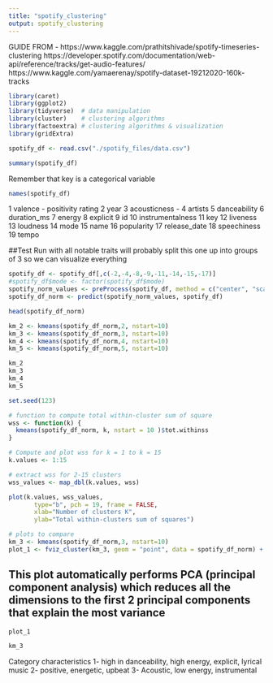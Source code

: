 ```yaml
---
title: "spotify_clustering"
output: spotify_clustering
---
```

GUIDE FROM - https://www.kaggle.com/prathitshivade/spotify-timeseries-clustering
https://developer.spotify.com/documentation/web-api/reference/tracks/get-audio-features/
https://www.kaggle.com/yamaerenay/spotify-dataset-19212020-160k-tracks
```r
library(caret)
library(ggplot2)
library(tidyverse)  # data manipulation
library(cluster)    # clustering algorithms
library(factoextra) # clustering algorithms & visualization
library(gridExtra)
```

```r
spotify_df <- read.csv("./spotify_files/data.csv")
```

```r
summary(spotify_df)

```


Remember that key is a categorical variable
```r
names(spotify_df)
```
1 valence - positivity rating
2 year
3 acousticness - 
4 artists
5 danceability
6 duration_ms
7 energy
8 explicit
9 id
10 instrumentalness
11 key
12 liveness
13 loudness
14 mode
15 name
16 popularity
17 release_date
18 speechiness
19 tempo

##Test Run with all notable traits
will probably split this one up into groups of 3 so we can visualize everything
```r
spotify_df <- spotify_df[,c(-2,-4,-8,-9,-11,-14,-15,-17)]
#spotify_df$mode <- factor(spotify_df$mode)
spotify_norm_values <- preProcess(spotify_df, method = c("center", "scale"))
spotify_df_norm <- predict(spotify_norm_values, spotify_df)
```
```r
head(spotify_df_norm)
```



```r
km_2 <- kmeans(spotify_df_norm,2, nstart=10)
km_3 <- kmeans(spotify_df_norm,3, nstart=10)
km_4 <- kmeans(spotify_df_norm,4, nstart=10)
km_5 <- kmeans(spotify_df_norm,5, nstart=10)
```

```r
km_2
km_3
km_4
km_5
```

```r
set.seed(123)

# function to compute total within-cluster sum of square 
wss <- function(k) {
  kmeans(spotify_df_norm, k, nstart = 10 )$tot.withinss
}

# Compute and plot wss for k = 1 to k = 15
k.values <- 1:15

# extract wss for 2-15 clusters
wss_values <- map_dbl(k.values, wss)

plot(k.values, wss_values,
       type="b", pch = 19, frame = FALSE, 
       xlab="Number of clusters K",
       ylab="Total within-clusters sum of squares")
```


```r
# plots to compare
km_3 <- kmeans(spotify_df_norm,3, nstart=10)
plot_1 <- fviz_cluster(km_3, geom = "point", data = spotify_df_norm) + ggtitle("k = 3")

```

## This plot automatically performs PCA (principal component analysis) which reduces all the dimensions to the first 2 principal components that explain the most variance
```r
plot_1

```
```r
km_3
```
Category characteristics
1- high in danceability, high energy, explicit, lyrical music
2- positive, energetic, upbeat
3- Acoustic, low energy, instrumental

